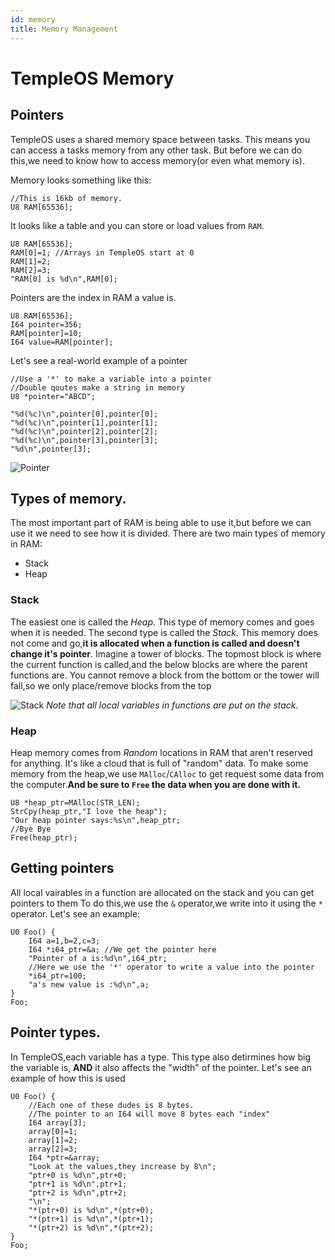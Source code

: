 ```yaml
---
id: memory
title: Memory Management
---
```


# TempleOS Memory

## Pointers

TempleOS uses a shared memory space between tasks. This means you can access a tasks memory from any other task.
But before we can do this,we need to know how to access memory(or even what memory is).

Memory looks something like this:

```holyc
//This is 16kb of memory.
U8 RAM[65536];
```
It looks like a table and you can store or load values from `RAM`.

```holyc
U8 RAM[65536];
RAM[0]=1; //Arrays in TempleOS start at 0
RAM[1]=2;
RAM[2]=3;
"RAM[0] is %d\n",RAM[0];
```

Pointers are the index in RAM a value is.

```holyc
U8 RAM[65536];
I64 pointer=356;
RAM[pointer]=10;
I64 value=RAM[pointer];
```

Let's see a real-world example of a pointer

```holyc
//Use a '*' to make a variable into a pointer
//Double qoutes make a string in memory
U8 *pointer="ABCD"; 

"%d(%c)\n",pointer[0],pointer[0];
"%d(%c)\n",pointer[1],pointer[1];
"%d(%c)\n",pointer[2],pointer[2];
"%d(%c)\n",pointer[3],pointer[3];
"%d\n",pointer[3];
```

![Pointer](/img/pointer.png)

## Types of memory.

The most important part of RAM is being able to use it,but before we can 
use it we need to see how it is divided. There are two main types of memory in RAM:

 - Stack
 - Heap 

### Stack

The easiest one is called the *Heap*. This type of memory comes and goes when it is needed.
The second type is called the *Stack*. This memory does not come and go,**it is allocated when a 
function is called and doesn't change it's pointer**. Imagine a tower of blocks. The topmost block 
is where the current function is called,and the below blocks are where the parent functions are. 
You cannot remove a block from the bottom or the tower will fall,so we only place/remove blocks 
from the top

![Stack](/img/stack.png)
*Note that all local variables in functions are put on the stack.*

### Heap

Heap memory comes from *Random* locations in RAM that aren't reserved for anything.
It's like a cloud that is full of "random" data. To make some memory from the heap,we 
use `MAlloc`/`CAlloc` to get request some data from the computer.**And be sure to 
`Free` the data when you are done with it.**

```holyc
U8 *heap_ptr=MAlloc(STR_LEN);
StrCpy(heap_ptr,"I love the heap");
"Our heap pointer says:%s\n",heap_ptr;
//Bye Bye
Free(heap_ptr);
```

## Getting pointers

All local vairables in a function are allocated on the stack and you can get pointers to them
To do this,we use the `&` operator,we write into it using the `*` operator.
Let's see an example:
```holyc
U0 Foo() {
	I64 a=1,b=2,c=3;
	I64 *i64_ptr=&a; //We get the pointer here
	"Pointer of a is:%d\n",i64_ptr;
	//Here we use the '*' operator to write a value into the pointer
	*i64_ptr=100;
	"a's new value is :%d\n",a;
}
Foo;
```

## Pointer types.

In TempleOS,each variable has a type. This type also detirmines how big the variable is,
**AND** it also affects the "width" of the pointer. Let's see an example of how this is used

```holyc
U0 Foo() {
	//Each one of these dudes is 8 bytes.
	//The pointer to an I64 will move 8 bytes each "index"
	I64 array[3];
	array[0]=1;
	array[1]=2;
	array[2]=3;
	I64 *ptr=&array;
	"Look at the values,they increase by 8\n";
	"ptr+0 is %d\n",ptr+0;
	"ptr+1 is %d\n",ptr+1;
	"ptr+2 is %d\n",ptr+2;
	"\n";
	"*(ptr+0) is %d\n",*(ptr+0);
	"*(ptr+1) is %d\n",*(ptr+1);
	"*(ptr+2) is %d\n",*(ptr+2);
}
Foo;
```
